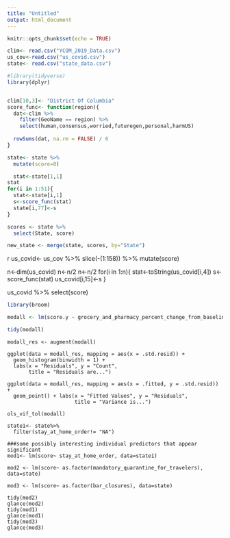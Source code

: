 ```yaml
---
title: "Untitled"
output: html_document
---
```


```r
knitr::opts_chunk$set(echo = TRUE)

clim<- read.csv("YCOM_2019_Data.csv")
us_cov<-read.csv("us_covid.csv")
state<- read.csv("state_data.csv")
```

```r

#library(tidyverse)
library(dplyr)


clim[10,3]<- "District Of Columbia"
score_func<- function(region){
  dat<-clim %>%
    filter(GeoName == region) %>%
    select(human,consensus,worried,futuregen,personal,harmUS) 
  
  rowSums(dat, na.rm = FALSE) / 6
}

state<- state %>%
  mutate(score=0)

  stat<-state[1,1]
stat
for(i in 1:51){
  stat<-state[i,1]
  s<-score_func(stat)
  state[i,77]<-s
}

scores <- state %>%
  select(State, score)

new_state <- merge(state, scores, by="State")

```


{r ignore this for now}
us_covid<- us_cov %>%
  slice(-(1:158)) %>%
  mutate(score)

n<-dim(us_covid)
n<-n/2
n<-n/2
for(i in 1:n){
  stat<-toString(us_covid[i,4])
    s<-score_func(stat)
  us_covid[i,15]<-s
}

us_covid %>%
  select(score)


```r
library(broom)

modall <- lm(score.y ~ grocery_and_pharmacy_percent_change_from_baseline + retail_and_recreation_percent_change_from_baseline + parks_percent_change_from_baseline +  transit_stations_percent_change_from_baseline + (grocery_and_pharmacy_percent_change_from_baseline * retail_and_recreation_percent_change_from_baseline) + workplaces_percent_change_from_baseline + residential_percent_change_from_baseline + status_of_reopening + stay_at_home_order + mandatory_quarantine_for_travelers + non_essential_business_closures + large_gatherings_ban + restaurant_limits + bar_closures + face_covering_requirement + primary_election_postponement + TotalPop, data = new_state)

tidy(modall)
```

```assumptions
modall_res <- augment(modall)

ggplot(data = modall_res, mapping = aes(x = .std.resid)) + 
  geom_histogram(binwidth = 1) + 
  labs(x = "Residuals", y = "Count",
       title = "Residuals are...")

ggplot(data = modall_res, mapping = aes(x = .fitted, y = .std.resid)) + 
  geom_point() + labs(x = "Fitted Values", y = "Residuals", 
                      title = "Variance is...")
```

```diagnosing
ols_vif_tol(modall)
```

```other
state1<- state%>%
  filter(stay_at_home_order!= "NA")

###some possibly interesting individual predictors that appear significant
mod1<- lm(score~ stay_at_home_order, data=state1)

mod2 <- lm(score~ as.factor(mandatory_quarantine_for_travelers), data=state)

mod3 <- lm(score~ as.factor(bar_closures), data=state)

tidy(mod2)
glance(mod2)
tidy(mod1)
glance(mod1)
tidy(mod3)
glance(mod3)
```

